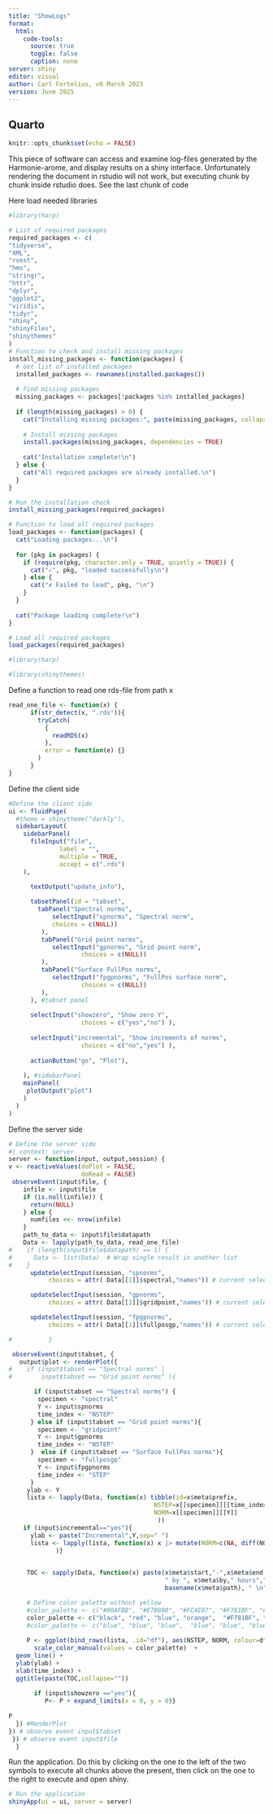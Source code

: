 ```yaml
---
title: "ShowLogs"
format:
  html: 
    code-tools:
      source: true
      toggle: false
      caption: none
server: shiny
editor: visual
author: Carl Fortelius, v0 March 2023
version: June 2025
---
```


## Quarto

```r
knitr::opts_chunk$set(echo = FALSE)


```

This piece of software can access and examine log-files generated by the Harmonie-arome, and display results on a shiny interface. Unfortunately rendering the document in rstudio will not work, but executing chunk by chunk inside rstudio does. See the last chunk of code

Here load needed libraries

```r
#library(harp)

# List of required packages
required_packages <- c(
"tidyverse",
"XML",
"rvest",
"hms",
"stringr",        
"httr",
"dplyr",
"ggplot2",
"viridis",
"tidyr",
"shiny",
"shinyFiles",
"shinythemes"
)
# Function to check and install missing packages
install_missing_packages <- function(packages) {
  # Get list of installed packages
  installed_packages <- rownames(installed.packages())
  
  # Find missing packages
  missing_packages <- packages[!packages %in% installed_packages]
  
  if (length(missing_packages) > 0) {
    cat("Installing missing packages:", paste(missing_packages, collapse = ", "), "\n")
    
    # Install missing packages
    install.packages(missing_packages, dependencies = TRUE)
    
    cat("Installation complete!\n")
  } else {
    cat("All required packages are already installed.\n")
  }
}

# Run the installation check
install_missing_packages(required_packages)

# Function to load all required packages
load_packages <- function(packages) {
  cat("Loading packages...\n")
  
  for (pkg in packages) {
    if (require(pkg, character.only = TRUE, quietly = TRUE)) {
      cat("✓", pkg, "loaded successfully\n")
    } else {
      cat("✗ Failed to load", pkg, "\n")
    }
  }
  
  cat("Package loading complete!\n")
}

# Load all required packages
load_packages(required_packages)

#library(harp)

#library(shinythemes)

```

Define a function to read one rds-file from path x

```r
read_one_file <- function(x) {
      if(str_detect(x, ".rds")){
        tryCatch(
          {
            readRDS(x) 
          },
          error = function(e) {}
        )
      }   
}
```

Define the client side

```r
#Define the client side
ui <- fluidPage(
  #theme = shinytheme("darkly"),
  sidebarLayout(
    sidebarPanel(
      fileInput("file",
              label = "", 
              multiple = TRUE,
              accept = c(".rds")
    ),

      textOutput("update_info"),
      
      tabsetPanel(id = "tabset",
        tabPanel("Spectral norms",
            selectInput("spnorms", "Spectral norm", 
            choices = c(NULL))
         ),
         tabPanel("Grid point norms",
            selectInput("gpnorms", "Grid point norm", 
                    choices = c(NULL))
         ), 
         tabPanel("Surface FullPos norms",
            selectInput("fpgpnorms", "FullPos surface norm", 
                    choices = c(NULL))
         ), 
      ), #tabset panel
   
      selectInput("showzero", "Show zero Y", 
                    choices = c("yes","no") ),
      
      selectInput("incremental", "Show increments of norms", 
                    choices = c("no","yes") ),
      
      actionButton("go", "Plot"),
 
    ), #sidebarPanel
    mainPanel(
     plotOutput("plot")
    )
  )
)


```

Define the server side

```r
# Define the server side
#| context: server
server <- function(input, output,session) {
v <- reactiveValues(doPlot = FALSE,
                    doRead = FALSE)
 observeEvent(input$file, {
    infile <- input$file
    if (is.null(infile)) {
      return(NULL)
    } else {
      numfiles <<- nrow(infile)
    }
    path_to_data <- input$file$datapath
    Data <- lapply(path_to_data, read_one_file) 
#    if (length(input$file$datapath) == 1) {
#      Data <- list(Data)  # Wrap single result in another list
#    }
      updateSelectInput(session, "spnorms",
           choices = attr( Data[[1]]$spectral,"names")) # current selection

      updateSelectInput(session, "gpnorms",
           choices = attr( Data[[1]]$gridpoint,"names")) # current selection

      updateSelectInput(session, "fpgpnorms",
           choices = attr( Data[[1]]$fullposgp,"names")) # current selection

#          }

 observeEvent(input$tabset, {   
   output$plot <- renderPlot({
#    if (input$tabset == "Spectral norms" | 
#        input$tabset == "Grid point norms" ){

       if (input$tabset == "Spectral norms") {
        specimen <- "spectral"
        Y <- input$spnorms
        time_index <- "NSTEP"
      } else if (input$tabset == "Grid point norms"){
        specimen <- "gridpoint"
        Y <- input$gpnorms
        time_index <- "NSTEP"
      }  else if (input$tabset == "Surface FullPos norms"){
        specimen <- "fullposgp"
        Y <- input$fpgpnorms
        time_index <- "STEP"
      } 
     ylab <- Y
     lista <- lapply(Data, function(x) tibble(id=x$meta$prefix, 
                                        NSTEP=x[[specimen]][[time_index]], 
                                        NORM=x[[specimen]][[Y]]
                                         ))
    if (input$incremental=="yes"){
      ylab <- paste("Incremental",Y,sep=" ")
      lista <- lapply(lista, function(x) x |> mutate(NORM=c(NA, diff(NORM)))
             )}

     
     TOC <- sapply(Data, function(x) paste(x$meta$start,"-",x$meta$end,
                                           " by ", x$meta$by," hours",": ",
                                           basename(x$meta$path), " \n",sep="") )

     # Define color palette without yellow
     #color_palette <- c("#00AFBB", "#E7B800", "#FC4E07", "#F781BF", "#7FBC41", "#B2DF8A", "#C7C7C7", "#E377C2", "#8C564B")
     color_palette <- c("black", "red", "blue", "orange",  "#F781BF", "#7FBC41", "#B2DF8A", "#C7C7C7", "#E377C2", "#8C564B")
     #color_palette <- c("blue", "blue", "blue",  "blue", "blue", "blue", "blue", "blue","red", "red", "red",  "red", "red", "red", "red", "red")
         
     P <- ggplot(bind_rows(lista, .id="df"), aes(NSTEP, NORM, colour=df)) + 
       scale_color_manual(values = color_palette)  +
  geom_line() +
  ylab(ylab) + 
  xlab(time_index) +
  ggtitle(paste(TOC,collapse=""))
  
       if (input$showzero =="yes"){
          P<- P + expand_limits(x = 0, y = 0)}
 
P
  }) #RenderPlot
}) # observe event input$tabset
 }) # observe event input$file
  }
```

Run the application. Do this by clicking on the one to the left of the two symbols to execute all chunks above the present, then click on the one to the right to execute and open shiny.

```r
# Run the application 
shinyApp(ui = ui, server = server)

```
